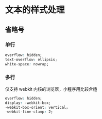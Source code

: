# 文本的样式处理

## 省略号

### 单行

```css
overflow: hidden;
text-overflow: ellipsis;
white-space: nowrap;
```

### 多行

仅支持 webkit 内核的浏览器，小程序用比较合适

```css
overflow: hidden;
display: -webkit-box;
-webkit-box-orient: vertical;
-webkit-line-clamp: 2;
```
